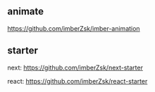 ## animate

https://github.com/imberZsk/imber-animation

## starter

next: https://github.com/imberZsk/next-starter

react: https://github.com/imberZsk/react-starter
